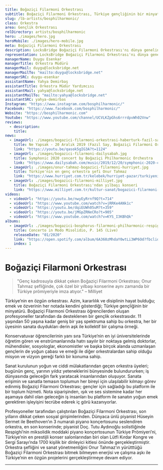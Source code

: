 ```yaml
---
title: Boğaziçi Filarmoni Orkestrası
subtitle: Boğaziçi Filarmoni Orkestrası, Türkiye gençliğinin bir minyatürü.
slug: /lb-artists/bosphilharmonic/
class: Orkestra
area: Gençlik Orkestrası
relDirectory: artists/bosphilharmonic
hero: ./images/hero.jpg
heroMobile: ./images/hero-mobile.jpg
meta: Boğaziçi Filarmoni Orkestrası
description: LocksBridge Boğaziçi Filarmoni Orkestrası'nı dünya genelinde temsil ediyor.
representation: LocksBridge Boğaziçi Filarmoni Orkestrası'nı dünya genelinde temsil ediyor.
managerName: Duygu Esenkar
managerTitle: Orkestra Müdürü
managerMail: duygu@locksbridge.net
managerMailTo: "mailto:duygu@locksbridge.net"
managerSRC: duygu-esenkar
assistantName: Yahya Demirbaş
assistantTitle: Orkestra Müdür Yardımcısı
assistantMail: yahya@locksbridge.net
assistantMailTo: "mailto:yahya@locksbridge.net"
assistantSRC: yahya-demirbas
Instagram: "https://www.instagram.com/bosphilharmonic/"
Facebook: "https://www.facebook.com/bosphilharmonic/"
Website: "https://bosphilharmonic.com"
Youtube: "https://www.youtube.com/channel/UCVLKZpGhs6rrrdpvWh02Vnw"
reviews:
  - description:
    title:
news:
  - imageUrl: ./images/bogazici-filarmoni-orkestrasi-haberturk-fazil-say.jpg
    title: Ne Yapsak - 20 Aralık 2019 (Fazıl Say, Boğaziçi Filarmoni Orkestrası)
    link: "https://youtu.be/qasok5gIG3A?t=1124"
  - imageUrl: ./images/bogazici-filarmoni-dailysabah.jpg
    title: Symphonic 2020 concert by Boğaziçi Philharmonic Orchestra
    link: "https://www.dailysabah.com/music/2019/12/20/symphonic-2020-concert-by-bogazici-philharmonic-orchestra"
  - imageUrl: ./images/onur-tahmaz-bogazici-filarmoni-hurriyet.jpg
    title: Türkiye'nin en genç orkestra şefi Onur Tahmaz
    link: "https://www.hurriyet.com.tr/kelebek/hurriyet-pazar/turkiyenin-en-genc-orkestra-sefi-onur-tahmaz-bana-sunu-yapamazsin-deyin-ben-gidip-yapayim-41402919"
  - imageUrl: ./images/bogazici-filarmoni-milliyet.jpg
    title: Boğaziçi Filarmoni Orkestrası'ndan yılbaşı konseri
    link: "https://www.milliyet.com.tr/kultur-sanat/bogazici-filarmoni-orkestrasindan-yilbasi-konseri-6099460"
videos:
  - videoUrl: "https://youtu.be/nwyEyRrnf9Q?t=714"
  - videoUrl: "https://www.youtube.com/watch?v=jRRKe4ANk1c"
  - videoUrl: "https://youtu.be/dqiEUWh05uM?t=359"
  - videoUrl: "https://youtu.be/jMGpZRNeCRo?t=905"
  - videoUrl: "https://www.youtube.com/watch?v=KYS_I3KBhQk"
albums:
  - imageUrl: ./images/bogazici-bosphorus-filarmoni-philharmonic-respighi-album.jpg
    title: Concerto in Modo Misolidio, P. 145 (Live)
    releaseDate: "01/2020"
    link: "https://open.spotify.com/album/6A360zMhdaY0wtLi3WP6Od?fbclid=IwAR0MSNtpGh9XJ3IVD3hCiB-VQvbdp84PLKrZNShWoZbvBDV_dJeSQoeO1IQ"
    index: 1
---
```


# Boğaziçi Filarmoni Orkestrası

> "Genç kadrosuyla dikkat çeken Boğaziçi Filarmoni Orkestrası; Onur Tahmaz şefliğinde, çok özel bir yılbaşı konserine aynı zamanda bir Türkiye prömiyeriyle imza atıyor." – Milliyet

Türkiye’nin en özgün orkestrası. Azim, kararlılık ve disiplinin hayat bulduğu; emek ve özverinin her notada kendini gösterdiği; Türkiye gençliğinin bir minyatürü. Boğaziçi Filarmoni Orkestrası öğrencilerden oluşan profesyoneller tarafından da desteklenen bir gençlik orkestrasıdır. 11 yaşından 50 yaşına kadar geniş bir yaş spektruma sahip bu orkestra, her bir üyesinin sanata duydukları derin aşk ile kollektif bir çalışma örneği.

Konservatuvar öğrencilerinin yanı sıra Türkiye’nin en iyi üniversitelerinde öğretim gören ve enstrümanlarında hatrı sayılır bir noktaya gelmiş doktorlar, mühendisler, sosyologlar, ekonomistler ve başka birçok alanda uzmanlaşan gençlerin de yoğun çabası ve emeği ile diğer orkestralardan sahip olduğu misyon ve vizyon gereği farklı bir konuma sahip.

Sanat kurulunun yoğun ve ciddi mülakatlarından geçen orkestra üyeleri; bugünün genç, yarının yıldız yeteneklerini bünyesinde bulundururken; iş dünyasında geleceğin fark yaratacak insanlarından oluşuyor. Sanata erişimin ve sanatla temasın toplumun her bireyi için ulaşılabilir kılmayı görev edinmiş Boğaziçi Filarmoni Orkestrası; gençler için sağladığı bu platform ile bir toplum hizmeti. Nota siparişinden, ışık ve ses sistemine kadar her aşamaya dahil olan geleceğin iş insanları bu platform ile sanatın yoğun emek gerektiren işleyişini tecrübe ederek iç görü kazanıyorlar.

Profesyoneller tarafından çalıştırılan Boğaziçi Filarmoni Orkestrası, son yılların dikkat çeken sosyal girişimlerinden. Dünyaca ünlü piyanist Hüseyin Sermet ile Beethoven’ın 3 numaralı piyano konçertosunu seslendiren orkestra, en son konserinde; piyanist Doç. Tutu Aydınoğlu solistliğinde Respighi’nin miksolidik moddaki piyano konçertosunun Türkiye Prömiyeri’ni, Türkiye’nin en prestijli konser salonlarından biri olan Lütfi Kırdar Kongre ve Sergi Sarayı’nda 1700 kişilik bir dinleyici kitlesi önünde gerçekleştirmiştir. Orkestra şefliğini ve sanat yönetmenliğini Onur Tahmaz’ın yürütttüğü Boğaziçi Filarmoni Orkestrası bitmek bilmeyen enerjisi ve çalışma aşkı ile Türkiye’nin en özgün projelerini gerçekleştirmeye devam ediyor.

- - -
